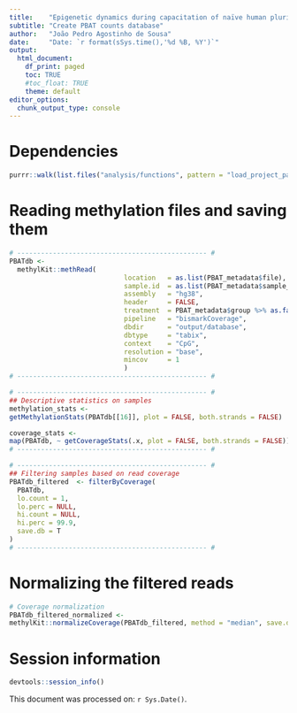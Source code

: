 ```yaml
---
title:    "Epigenetic dynamics during capacitation of naïve human pluripotent stem cells"
subtitle: "Create PBAT counts database"
author:   "João Pedro Agostinho de Sousa"
date:     "Date: `r format(sSys.time(),'%d %B, %Y')`"
output:
  html_document:
    df_print: paged
    toc: TRUE
    #toc_float: TRUE
    theme: default
editor_options:
  chunk_output_type: console
---
```


# Dependencies
```r

purrr::walk(list.files("analysis/functions", pattern = "load_project_packages", full.names = T), source)

```

# Reading methylation files and saving them
```r

# ------------------------------------------------ #
PBATdb <-
  methylKit::methRead(
                             location   = as.list(PBAT_metadata$file),
                             sample.id  = as.list(PBAT_metadata$sample_id),
                             assembly   = "hg38",
                             header     = FALSE,
                             treatment  = PBAT_metadata$group %>% as.factor() %>% as.numeric(),
                             pipeline   = "bismarkCoverage",
                             dbdir      = "output/database",
                             dbtype     = "tabix",
                             context    = "CpG",
                             resolution = "base",
                             mincov     = 1
                             )
# ------------------------------------------------ #

# ------------------------------------------------ #
## Descriptive statistics on samples
methylation_stats <- 
getMethylationStats(PBATdb[[16]], plot = FALSE, both.strands = FALSE)

coverage_stats <- 
map(PBATdb, ~ getCoverageStats(.x, plot = FALSE, both.strands = FALSE))
# ------------------------------------------------ #

# ------------------------------------------------ #
## Filtering samples based on read coverage
PBATdb_filtered  <- filterByCoverage(
  PBATdb,
  lo.count = 1,
  lo.perc = NULL,
  hi.count = NULL,
  hi.perc = 99.9,
  save.db = T
)
# ------------------------------------------------ #

```

# Normalizing the filtered reads
```r

# Coverage normalization
PBATdb_filtered_normalized <- 
methylKit::normalizeCoverage(PBATdb_filtered, method = "median", save.db = TRUE, mc.cores = 40)

```

# Session information
```r

devtools::session_info()

```

This document was processed on: `r Sys.Date()`.